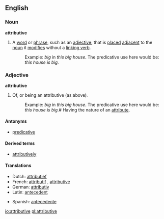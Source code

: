==English==

===Noun===
{{wikipedia}}
'''attributive'''
# {{grammar}} A [[word]] or [[phrase]], such as an [[adjective]], that is [[placed]] [[adjacent]] to the [[noun]] it [[modifies]] without a [[linking verb]].
#: Example: ''big'' in ''this big house''. The predicative use here would be: ''this house is big''.

===Adjective===
'''attributive'''
# {{grammar}} Of, or being an attributive (as above).
#: Example: ''big'' in ''this big house''. The predicative use here would be: ''this house is big''.# Having the nature of an [[attribute]].

====Antonyms====
* [[predicative]]

====Derived terms====
* [[attributively]]

====Translations====
{{top}}
*Dutch: [[attributief]]
*French: [[attributif]] {{m}}, [[attributive]] {{f}}
*German: [[attributiv]]
*Latin: [[antecedent]]
{{mid}}
*Spanish: [[antecedente]]
{{bottom}}

[[io:attributive]]
[[pl:attributive]]